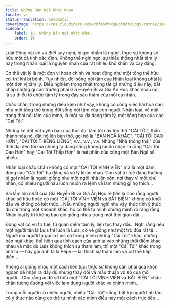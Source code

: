 ```yaml
---
title: Những Bản Ngã Khác Nhau
locale: vi
statusTranslation: automatic
coverImage: https://res.cloudinary.com/xmfm6mhw3gwctndtcubgx2rptnae/image/upload/v1740468922/small_cover_tratado_de_psicologia_revolucionaria_a4c0dca4e0.webp
sidebar:
    label: 10. Những Bản Ngã Khác Nhau
    order: 10
---
```

Loài Động vật có vú Biết suy nghĩ, bị gọi nhầm là người, thực sự không sở hữu một cá tính xác định. Không thể nghi ngờ, sự thiếu thống nhất tâm lý này trong Nhân loại là nguyên nhân của rất nhiều khó khăn và cay đắng.

Cơ thể vật lý là một đơn vị hoàn chỉnh và hoạt động như một tổng thể hữu cơ, trừ khi bị bệnh. Tuy nhiên, đời sống nội tâm của Nhân loại không phải là một đơn vị tâm lý. Điều nghiêm trọng nhất trong tất cả những điều này, bất chấp những gì các trường phái Giả Huyền Bí và Giả Ẩn Học khác nhau nói, là sự thiếu tổ chức tâm lý trong đáy sâu thẳm của mỗi cá nhân.

Chắc chắn, trong những điều kiện như vậy, không có công việc hài hòa nào như một tổng thể trong đời sống nội tâm của con người. Nhân loại, về mặt trạng thái nội tâm của mình, là một sự đa dạng tâm lý, một tổng hợp của các "Cái Tôi".

Những kẻ dốt nát uyên bác của thời đại tăm tối này tôn thờ "CÁI TÔI", thần thánh hóa nó, đặt nó lên bàn thờ, gọi nó là "BẢN NGÃ KHÁC", "CÁI TÔI CAO HƠN", "CÁI TÔI THIÊNG LIÊNG", v.v., v.v., v.v. Những "Nhà thông thái" của thời đại đen tối mà chúng ta đang sống không muốn nhận ra rằng "Cái Tôi Cao Hơn" hay "Cái Tôi Thấp Hơn" là hai phần của cùng một Bản Ngã số nhiều...

Nhân loại chắc chắn không có một "CÁI TÔI VĨNH VIỄN" mà là một đám đông các "Cái Tôi" hạ đẳng và vô lý khác nhau. Con vật trí tuệ đáng thương bị gọi nhầm là người giống như một ngôi nhà lộn xộn, nơi thay vì một chủ nhân, có nhiều người hầu luôn muốn ra lệnh và làm những gì họ thích...

Sai lầm lớn nhất của Giả Huyền Bí và Giả Ẩn Học rẻ tiền là cho rằng người khác sở hữu hoặc có một "CÁI TÔI VĨNH VIỄN và BẤT BIẾN" không có khởi đầu và không có kết thúc... Nếu những người nghĩ như vậy thức tỉnh ý thức dù chỉ trong một khoảnh khắc, họ có thể tự mình chứng minh rõ ràng rằng Nhân loại lý trí không bao giờ giống nhau trong một thời gian dài...

Động vật có vú trí tuệ, từ quan điểm tâm lý, liên tục thay đổi... Nghĩ rằng nếu một người tên là Luis thì luôn là Luis, có vẻ giống như một trò đùa rất tệ... Người mà người ta gọi là Luis có trong mình những "Cái Tôi" khác, những bản ngã khác, thể hiện qua tính cách của anh ta vào những thời điểm khác nhau và mặc dù Luis không thích sự tham lam, thì một "Cái Tôi" khác trong anh ta — hãy gọi anh ta là Pepe — lại thích sự tham lam và cứ thế tiếp diễn...

Không ai giống nhau một cách liên tục; thực sự không cần phải quá khôn ngoan để nhận ra đầy đủ những thay đổi và mâu thuẫn vô số của mỗi người... Cho rằng ai đó sở hữu một "CÁI TÔI VĨNH VIỄN và BẤT BIẾN" chắc chắn tương đương với việc lạm dụng người khác và chính mình...

Trong mỗi người có nhiều người, nhiều "Cái Tôi" sống, bất kỳ người tỉnh táo, có ý thức nào cũng có thể tự mình xác minh điều này một cách trực tiếp...

